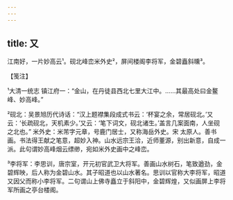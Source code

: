 ```yaml
---
---
---
```

title: 又
---







江南好，一片妙高云¹。砚北峰峦米外史²，屏间楼阁李将军，金碧矗斜曛³。





【笺注】


¹大清一统志 镇江府一：“金山，在丹徒县西北七里大江中。……其最高处曰金鳌峰、妙高峰。”

²砚北：吴景旭历代诗话：“汉上题襟集段成式书云：‘杯宴之余，常居砚北。’又云：‘长疏砚北，天机素少。’又云：‘笔下词文，砚北诸生。’盖言几案面南，人坐砚之北也。” 米外史：米芾字元章，号鹿门居士，又称海岳外史。宋 太原人。善书画。书法得王献之笔意，超妙入神。山水远宗王洽，近师董源，别出新意，自成一派。此句谓妙高峰烟云缥缈，宛如米外史画中之峰峦。

³李将军：李思训，唐宗室，开元初官武卫大将军。善画山水树石，笔致遒劲，金碧辉映，后人称为金碧山水。其子昭道也以山水著名。思训以官称大李将军，昭道又因父而称小李将军。二句谓山上佛寺矗立于斜阳中，金碧辉煌，又似画屏上李将军所画之亭台楼阁。